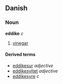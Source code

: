 ==Danish==
===Noun===
'''eddike''' ''c''

# [[vinegar]]

====Derived terms====
*[[eddikesur]] ''adjective''
*[[eddikesyltet]] ''adjective''
*[[eddikesyre]] ''c''